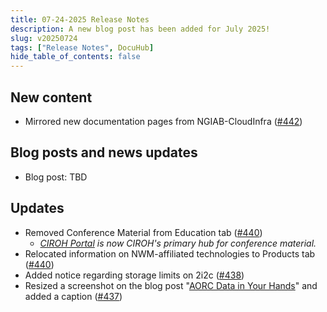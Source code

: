 ```yaml
---
title: 07-24-2025 Release Notes
description: A new blog post has been added for July 2025!
slug: v20250724
tags: ["Release Notes", DocuHub]
hide_table_of_contents: false
---
```


## New content
- Mirrored new documentation pages from NGIAB-CloudInfra ([#442](https://github.com/CIROH-UA/ciroh-ua_website/pull/442))

## Blog posts and news updates
- Blog post: TBD

## Updates
- Removed Conference Material from Education tab ([#440](https://github.com/CIROH-UA/ciroh-ua_website/pull/440))
  - *[CIROH Portal](https://portal.ciroh.org/presentations) is now CIROH's primary hub for conference material.*
- Relocated information on NWM-affiliated technologies to Products tab ([#440](https://github.com/CIROH-UA/ciroh-ua_website/pull/440))
- Added notice regarding storage limits on 2i2c ([#438](https://github.com/CIROH-UA/ciroh-ua_website/pull/438))
- Resized a screenshot on the blog post "[AORC Data in Your Hands](/blog/aorc-data-access)" and added a caption ([#437](https://github.com/CIROH-UA/ciroh-ua_website/pull/437))

<!-- truncate -->